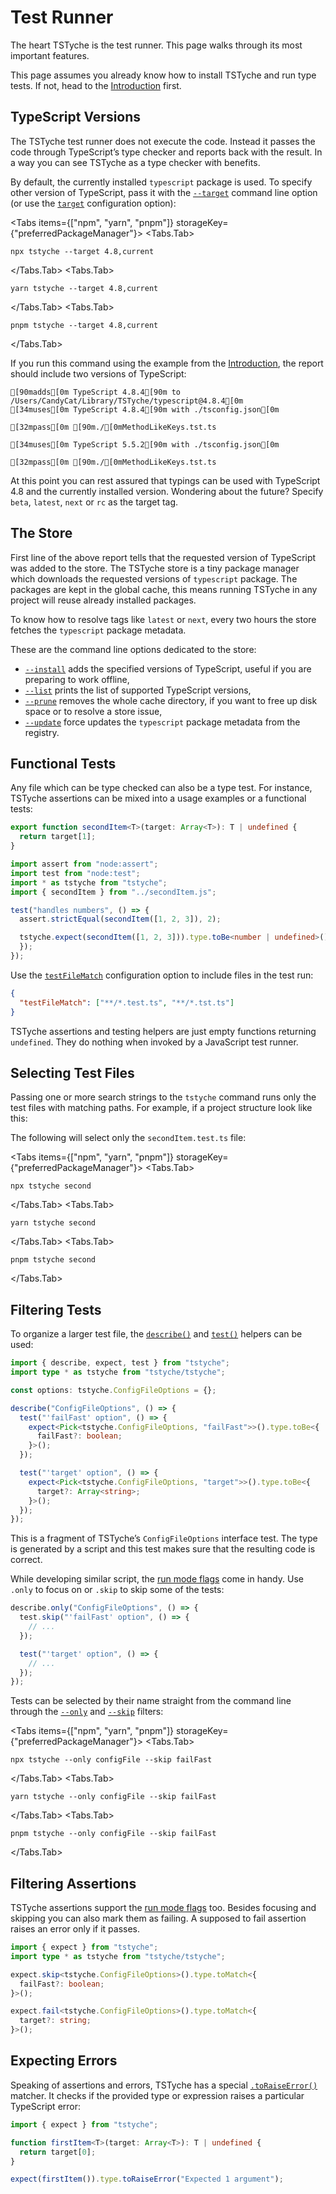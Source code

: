 
# Test Runner

The heart TSTyche is the test runner. This page walks through its most important features.

<Note>

This page assumes you already know how to install TSTyche and run type tests. If not, head to the [Introduction](./introduction.mdx) first.

</Note>

## TypeScript Versions

The TSTyche test runner does not execute the code. Instead it passes the code through TypeScript’s type checker and reports back with the result. In a way you can see TSTyche as a type checker with benefits.

By default, the currently installed `typescript` package is used. To specify other version of TypeScript, pass it with the [`--target`](../reference/command-line.mdx#target) command line option (or use the [`target`](../reference/config-file.mdx#target) configuration option):

<Tabs items={["npm", "yarn", "pnpm"]} storageKey={"preferredPackageManager"}>
<Tabs.Tab>

```shell
npx tstyche --target 4.8,current
```

</Tabs.Tab>
<Tabs.Tab>

```shell
yarn tstyche --target 4.8,current
```

</Tabs.Tab>
<Tabs.Tab>

```shell
pnpm tstyche --target 4.8,current
```

</Tabs.Tab>
</Tabs>

If you run this command using the example from the [Introduction](./introduction.mdx), the report should include two versions of TypeScript:

```ansi
[90madds[0m TypeScript 4.8.4[90m to /Users/CandyCat/Library/TSTyche/typescript@4.8.4[0m
[34muses[0m TypeScript 4.8.4[90m with ./tsconfig.json[0m

[32mpass[0m [90m./[0mMethodLikeKeys.tst.ts

[34muses[0m TypeScript 5.5.2[90m with ./tsconfig.json[0m

[32mpass[0m [90m./[0mMethodLikeKeys.tst.ts
```

<Tip>

At this point you can rest assured that typings can be used with TypeScript 4.8 and the currently installed version. Wondering about the future? Specify `beta`, `latest`, `next` or `rc` as the target tag.

</Tip>

## The Store

First line of the above report tells that the requested version of TypeScript was added to the store. The TSTyche store is a tiny package manager which downloads the requested versions of `typescript` package. The packages are kept in the global cache, this means running TSTyche in any project will reuse already installed packages.

To know how to resolve tags like `latest` or `next`, every two hours the store fetches the `typescript` package metadata.

These are the command line options dedicated to the store:

- [`--install`](../reference/command-line.mdx#install) adds the specified versions of TypeScript, useful if you are preparing to work offline,
- [`--list`](../reference/command-line.mdx#list) prints the list of supported TypeScript versions,
- [`--prune`](../reference/command-line.mdx#prune) removes the whole cache directory, if you want to free up disk space or to resolve a store issue,
- [`--update`](../reference/command-line.mdx#update) force updates the `typescript` package metadata from the registry.

## Functional Tests

Any file which can be type checked can also be a type test. For instance, TSTyche assertions can be mixed into a usage examples or a functional tests:

```ts filename="./src/secondItem.ts"
export function secondItem<T>(target: Array<T>): T | undefined {
  return target[1];
}
```

```ts filename="./src/__tests__/secondItem.test.ts"
import assert from "node:assert";
import test from "node:test";
import * as tstyche from "tstyche";
import { secondItem } from "../secondItem.js";

test("handles numbers", () => {
  assert.strictEqual(secondItem([1, 2, 3]), 2);

  tstyche.expect(secondItem([1, 2, 3])).type.toBe<number | undefined>();
  });
});
```

Use the [`testFileMatch`](../reference/config-file.mdx#test-file-match) configuration option to include files in the test run:

```json filename="./tstyche.config.json"
{
  "testFileMatch": ["**/*.test.ts", "**/*.tst.ts"]
}
```

<Note>

TSTyche assertions and testing helpers are just empty functions returning `undefined`. They do nothing when invoked by a JavaScript test runner.

</Note>

## Selecting Test Files

Passing one or more search strings to the `tstyche` command runs only the test files with matching paths. For example, if a project structure look like this:

<FileTree>
  <FileTree.Folder name="src" defaultOpen>
    <FileTree.Folder name="__tests__" defaultOpen>
      <FileTree.File name="lastItem.test.ts" />
      <FileTree.File name="secondItem.test.ts" />
    </FileTree.Folder>
    <FileTree.File name="lastItem.ts" />
    <FileTree.File name="secondItem.ts" />
  </FileTree.Folder>
</FileTree>

The following will select only the `secondItem.test.ts` file:

<Tabs items={["npm", "yarn", "pnpm"]} storageKey={"preferredPackageManager"}>
<Tabs.Tab>

```shell
npx tstyche second
```

</Tabs.Tab>
<Tabs.Tab>

```shell
yarn tstyche second
```

</Tabs.Tab>
<Tabs.Tab>

```shell
pnpm tstyche second
```

</Tabs.Tab>
</Tabs>

## Filtering Tests

To organize a larger test file, the [`describe()`](../reference/testing-api.mdx#describe) and [`test()`](../reference/testing-api.mdx#test) helpers can be used:

```ts
import { describe, expect, test } from "tstyche";
import type * as tstyche from "tstyche/tstyche";

const options: tstyche.ConfigFileOptions = {};

describe("ConfigFileOptions", () => {
  test("'failFast' option", () => {
    expect<Pick<tstyche.ConfigFileOptions, "failFast">>().type.toBe<{
      failFast?: boolean;
    }>();
  });

  test("'target' option", () => {
    expect<Pick<tstyche.ConfigFileOptions, "target">>().type.toBe<{
      target?: Array<string>;
    }>();
  });
});
```

This is a fragment of TSTyche’s `ConfigFileOptions` interface test. The type is generated by a script and this test makes sure that the resulting code is correct.

While developing similar script, the [run mode flags](../reference/testing-api.mdx#run-mode-flags) come in handy. Use `.only` to focus on or `.skip` to skip some of the tests:

```ts
describe.only("ConfigFileOptions", () => {
  test.skip("'failFast' option", () => {
    // ...
  });

  test("'target' option", () => {
    // ...
  });
});
```

Tests can be selected by their name straight from the command line through the [`--only`](../reference/command-line.mdx#only) and [`--skip`](../reference/command-line.mdx#skip) filters:

<Tabs items={["npm", "yarn", "pnpm"]} storageKey={"preferredPackageManager"}>
<Tabs.Tab>

```shell
npx tstyche --only configFile --skip failFast
```

</Tabs.Tab>
<Tabs.Tab>

```shell
yarn tstyche --only configFile --skip failFast
```

</Tabs.Tab>
<Tabs.Tab>

```shell
pnpm tstyche --only configFile --skip failFast
```

</Tabs.Tab>
</Tabs>

## Filtering Assertions

TSTyche assertions support the [run mode flags](../reference/expect-api.mdx#run-mode-flags) too. Besides focusing and skipping you can also mark them as failing. A supposed to fail assertion raises an error only if it passes.

```ts
import { expect } from "tstyche";
import type * as tstyche from "tstyche/tstyche";

expect.skip<tstyche.ConfigFileOptions>().type.toMatch<{
  failFast?: boolean;
}>();

expect.fail<tstyche.ConfigFileOptions>().type.toMatch<{
  target?: string;
}>();
```

## Expecting Errors

Speaking of assertions and errors, TSTyche has a special [`.toRaiseError()`](../reference/expect-api.mdx#to-raise-error) matcher. It checks if the provided type or expression raises a particular TypeScript error:

```ts
import { expect } from "tstyche";

function firstItem<T>(target: Array<T>): T | undefined {
  return target[0];
}

expect(firstItem()).type.toRaiseError("Expected 1 argument");
```
